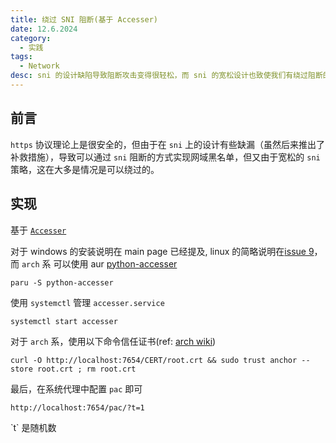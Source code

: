 ```yaml
---
title: 绕过 SNI 阻断(基于 Accesser)
date: 12.6.2024
category: 
  - 实践
tags:
  - Network
desc: sni 的设计缺陷导致阻断攻击变得很轻松，而 sni 的宽松设计也致使我们有绕过阻断的方法，我们同时获得了矛和盾。
---
```



## 前言

`https` 协议理论上是很安全的，但由于在 `sni` 上的设计有些缺漏（虽然后来推出了补救措施），导致可以通过 `sni` 阻断的方式实现网域黑名单，但又由于宽松的 `sni` 策略，这在大多是情况是可以绕过的。

## 实现

基于 [`Accesser`](https://github.com/Urenko/Accesser)

对于 windows 的安装说明在 main page 已经提及, linux 的简略说明在[issue 9](https://github.com/URenko/Accesser/issues/9)，而 `arch` 系 可以使用 aur [python-accesser](https://aur.archlinux.org/packages/python-accesser)

```shell
paru -S python-accesser
```

使用 `systemctl` 管理 `accesser.service`
```shell
systemctl start accesser
```

对于 `arch` 系，使用以下命令信任证书(ref: [arch wiki](https://wiki.archlinux.org/title/User:Grawity/Adding_a_trusted_CA_certificate))
```shell
curl -O http://localhost:7654/CERT/root.crt && sudo trust anchor --store root.crt ; rm root.crt
```

最后，在系统代理中配置 `pac` 即可
```plain
http://localhost:7654/pac/?t=1
```

<Hint type="info">
`t` 是随机数
</Hint>
